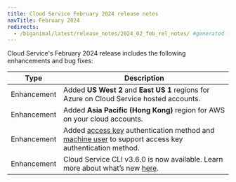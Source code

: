 ```yaml
---
title: Cloud Service February 2024 release notes
navTitle: February 2024
redirects:
  - /biganimal/latest/release_notes/2024_02_feb_rel_notes/ #generated for BigAnimal URL path removal branch
---
```


Cloud Service's February 2024 release includes the following enhancements and bug fixes:

| Type        | Description                                                                                                                                                                                                                      |
| ----------- | -------------------------------------------------------------------------------------------------------------------------------------------------------------------------------------------------------------------------------- |
| Enhancement | Added **US West 2** and **East US 1** regions for Azure on Cloud Service hosted accounts.                                                                                                                                        |
| Enhancement | Added **Asia Pacific (Hong Kong)** region for AWS on your cloud accounts.                                                                                                                                                        |
| Enhancement | Added [access key](/edb-postgres-ai/cloud-service/using_the_api/access_key/) authentication method and [machine user](../administering_cluster/01_portal_access.mdx/#machine-users) to support access key authentication method. |
| Enhancement | Cloud Service CLI v3.6.0 is now available. Learn more about what’s new [here](https://cli.biganimal.com/versions/v3.6.0/).                                                                                                       |
